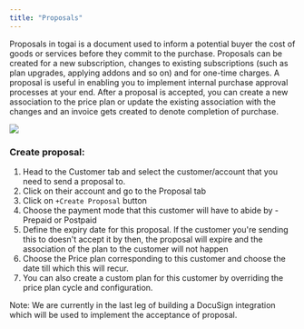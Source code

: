 ```yaml
---
title: "Proposals"
---
```


Proposals in togai is a document used to inform a potential buyer the cost of goods or services before they commit to the purchase. Proposals can be created for a new subscription, changes to existing subscriptions (such as plan upgrades, applying addons and so on) and for one-time charges. A proposal is useful in enabling you to implement internal purchase approval processes at your end. After a proposal is accepted, you can create a new association to the price plan or update the existing association with the changes and an invoice gets created to denote completion of purchase.

![](/docs/images/84a7338-image.png) 

### Create proposal:

1. Head to the Customer tab and select the customer/account that you need to send a proposal to.
2. Click on their account and go to the Proposal tab
3. Click on `+Create Proposal` button
4. Choose the payment mode that this customer will have to abide by - Prepaid or Postpaid
5. Define the expiry date for this proposal. If the customer you're sending this to doesn't accept it by then, the proposal will expire and the association of the plan to the customer will not happen
6. Choose the Price plan corresponding to this customer and choose the date till which this will recur.
7. You can also create a custom plan for this customer by overriding the price plan cycle and configuration.

Note: We are currently in the last leg of building a DocuSign integration which will be used to implement the acceptance of proposal.